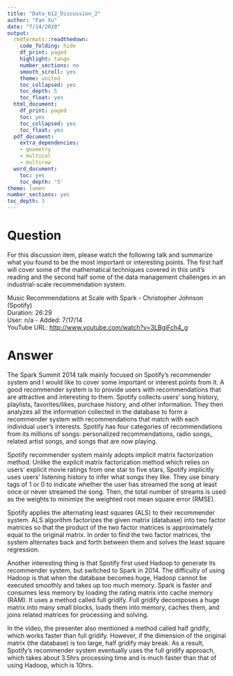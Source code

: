 ---
title: "Data_612_Discussion_2"
author: "Fan Xu"
date: "7/14/2020"
output:
  rmdformats::readthedown:
    code_folding: hide
    df_print: paged
    highlight: tango
    number_sections: no
    smooth_scroll: yes
    theme: united
    toc_collapsed: yes
    toc_depth: 5
    toc_float: yes
  html_document:
    df_print: paged
    toc: yes
    toc_collapsed: yes
    toc_float: yes
  pdf_document:
    extra_dependencies:
    - geometry
    - multicol
    - multirow
  word_document:
    toc: yes
    toc_depth: '5'
theme: lumen
number_sections: yes
toc_depth: 3
---

# Question
For this discussion item, please watch the following talk and summarize what you found to be the most important or interesting points. The first half will cover some of the mathematical techniques covered in this unit's reading and the second half some of the data management challenges in an industrial-scale recommendation system.

Music Recommendations at Scale with Spark - Christopher Johnson (Spotify)  
Duration: 26:29  
User: n/a - Added: 7/17/14  
YouTube URL: <http://www.youtube.com/watch?v=3LBgiFch4_g>  

# Answer
The Spark Summit 2014 talk mainly focused on Spotify's recommender system and I would like to cover some important or interest points from it. A good recommender system is to provide users with recommendations that are attractive and interesting to them. Spotify collects users' song history, playlists, favorites/likes, purchase history, and other information. They then analyzes all the information collected in the database to form a recommender system with recommendations that match with each individual user's interests. Spotify has four categories of recommendations from its millions of songs: personalized recommendations, radio songs, related artist songs, and songs that are now playing.

Spotify recommender system mainly adopts implicit matrix factorization method. Unlike the explicit matrix factorization method which relies on users' explicit movie ratings from one star to five stars, Spotify implicitly uses users' listening history to infer what songs they like. They use binary tags of 1 or 0 to indicate whether the user has streamed the song at least once or never streamed the song. Then, the total number of streams is used as the weights to minimize the weighted root mean square error (RMSE).

Spotify applies the alternating least squares (ALS) to their recommender system. ALS algorithm factorizes the given matrix (database) into two factor matrices so that the product of the two factor matrices is approximately equal to the original matrix. In order to find the two factor matrices, the system alternates back and forth between them and solves the least square regression.

Another interesting thing is that Spotify first used Hadoop to generate its recommender system, but switched to Spark in 2014. The difficulty of using Hadoop is that when the database becomes huge, Hadoop cannot be executed smoothly and takes up too much memory. Spark is faster and consumes less memory by loading the rating matrix into cache memory (RAM). It uses a method called full gridify. Full gridify decomposes a huge matrix into many small blocks, loads them into memory, caches them, and joins related matrices for processing and solving.

In the video, the presenter also mentioned a method called half gridify, which works faster than full gridify. However, if the dimension of the original matrix (the database) is too large, half gridify may break. As a result, Spotify's recommender system eventually uses the full gridify approach, which takes about 3.5hrs processing time and is much faster than that of using Hadoop, which is 10hrs.